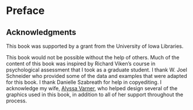 # Preface {-}

## Acknowledgments {#acknowledgments}

This book was supported by a grant from the University of Iowa Libraries.

This book would not be possible without the help of others.
Much of the content of this book was inspired by Richard Viken's course in psychological assessment that I took as a graduate student.
I thank W. Joel Schneider who provided some of the data and examples that were adapted for this book.
I thank Danielle Szabreath for help in copyediting.
I acknowledge my wife, [Alyssa Varner](http://alyssajovarner.com), who helped design several of the graphics used in this book, in addition to all of her support throughout the process.
